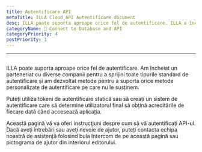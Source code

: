 ```yaml
---
title: Autentificare API
metaTitle: ILLA Cloud API Autentificare document
desc: ILLA poate suporta aproape orice fel de autentificare. ILLA a încheiat un parteneriat cu diverse companii pentru a sprijini toate tipurile standard de autentificare și a dezvoltat de asemenea metode pentru a suporta orice metode personalizate de autentificare pe care nu le susținem nativ.
categoryName: 📲 Connect to Database and API
categoryPriority: 4
postPriority: 1
---
```


* * *

## <Heading hidden>Autentificare API</Heading>

ILLA poate suporta aproape orice fel de autentificare. Am încheiat un parteneriat cu diverse companii pentru a sprijini toate tipurile standard de autentificare și am dezvoltat metode pentru a suporta orice metode personalizate de autentificare pe care nu le susținem.

Puteți utiliza tokeni de autentificare statică sau să creați un sistem de autentificare care să determine utilizatorul final să obțină acreditările de fiecare dată când accesează aplicația.

Această pagină vă va oferi instrucţiuni despre cum să vă autentificaţi API-ul. Dacă aveţi întrebări sau aveţi nevoie de ajutor, puteți contacta echipa noastră de asistență folosind bula Intercom de pe această pagină sau pictograma de ajutor din interiorul editorului.
